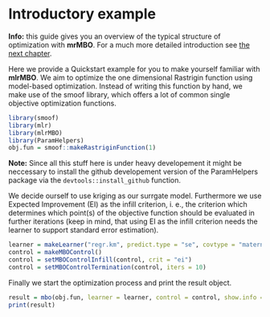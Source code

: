 # Introductory example

**Info:** this guide gives you an overview of the typical structure of optimization with **mrMBO**. For a much more
detailed introduction see [the next chapter](introduction.md).

Here we provide a Quickstart example for you to make yourself familiar with **mlrMBO**. We aim to optimize the one dimensional Rastrigin function using model-based optimization. Instead of writing this function by hand, we make use of the smoof library, which offers a lot of common single objective optimization functions.

```r
library(smoof)
library(mlr)
library(mlrMBO)
library(ParamHelpers)
obj.fun = smoof::makeRastriginFunction(1)
```

**Note:** Since all this stuff here is under heavy developement it might be neccessary to install the github developement version of the ParamHelpers package via the ```devtools::install_github``` function.

We decide ourself to use kriging as our surrgate model. Furthermore we use Expected Improvement (EI) as the infill criterion, i. e., the criterion which determines which point(s) of the objective function should be evaluated in further iterations (keep in mind, that using EI as the infill criterion needs the learner to support standard error estimation). 

```r
learner = makeLearner("regr.km", predict.type = "se", covtype = "matern3_2")
control = makeMBOControl()
control = setMBOControlInfill(control, crit = "ei")
control = setMBOControlTermination(control, iters = 10)
```

Finally we start the optimization process and print the result object.

```r
result = mbo(obj.fun, learner = learner, control = control, show.info = TRUE)
print(result)
```
